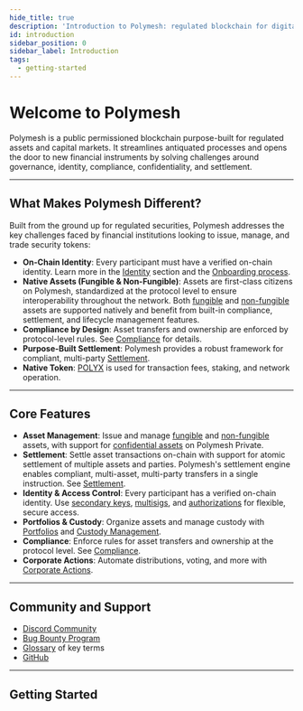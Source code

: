 ```yaml
---
hide_title: true
description: 'Introduction to Polymesh: regulated blockchain for digital assets'
id: introduction
sidebar_position: 0
sidebar_label: Introduction
tags:
  - getting-started
---
```



<div style={{ maxWidth: '500px', margin: 'auto', marginBottom: '2rem' }}>
  <PolymeshSvg height="62px" width="100%" />
</div>

# Welcome to Polymesh

Polymesh is a public permissioned blockchain purpose-built for regulated assets and capital markets. It streamlines antiquated processes and opens the door to new financial instruments by solving challenges around governance, identity, compliance, confidentiality, and settlement.

---

## What Makes Polymesh Different?

Built from the ground up for regulated securities, Polymesh addresses the key challenges faced by financial institutions looking to issue, manage, and trade security tokens:

- **On-Chain Identity**: Every participant must have a verified on-chain identity. Learn more in the [Identity](/identity) section and the [Onboarding process](/getting-started/onboarding).
- **Native Assets (Fungible & Non-Fungible)**: Assets are first-class citizens on Polymesh, standardized at the protocol level to ensure interoperability throughout the network. Both [fungible](/core/assets/fungible) and [non-fungible](/core/assets/nft) assets are supported natively and benefit from built-in compliance, settlement, and lifecycle management features.
- **Compliance by Design**: Asset transfers and ownership are enforced by protocol-level rules. See [Compliance](/compliance) for details.
- **Purpose-Built Settlement**: Polymesh provides a robust framework for compliant, multi-party [Settlement](/settlement).
- **Native Token**: [POLYX](/polyx) is used for transaction fees, staking, and network operation.

---

## Core Features

- **Asset Management**: Issue and manage [fungible](/core/assets/fungible) and [non-fungible](/core/assets/nft) assets, with support for [confidential assets](/confidential-assets/overview) on Polymesh Private.
- **Settlement**: Settle asset transactions on-chain with support for atomic settlement of multiple assets and parties. Polymesh's settlement engine enables compliant, multi-asset, multi-party transfers in a single instruction. See [Settlement](/settlement).
- **Identity & Access Control**: Every participant has a verified on-chain identity. Use [secondary keys](/identity/advanced/secondary-keys), [multisigs](/identity/advanced/multisig), and [authorizations](/authorizations) for flexible, secure access.
- **Portfolios & Custody**: Organize assets and manage custody with [Portfolios](/portfolios) and [Custody Management](/portfolios/custody).
- **Compliance**: Enforce rules for asset transfers and ownership at the protocol level. See [Compliance](/compliance).
- **Corporate Actions**: Automate distributions, voting, and more with [Corporate Actions](/corporate-actions).

---

## Community and Support

- [Discord Community](https://discord.gg/9TdzKbKgSU)
- [Bug Bounty Program](/development/bug-bounty)
- [Glossary](/glossary) of key terms
- [GitHub](https://github.com/PolymeshAssociation)

---

## Getting Started

<ActionCardWrapper>
  <ActionCard
    href="getting-started"
    text="Get Started"
    desc="Get an Polymesh Wallet and onboard to Polymesh."
  />
  <ActionCard
    href="core-concepts"
    text="Learn Core Concepts"
    desc="Explore Identity, Assets, Compliance, Settlement and more on Polymesh."
  />
  <ActionCard
    href="development"
    showDevSign="true"
    text="Developer Resources"
    desc="Access SDKs, examples, and integration guides for building on Polymesh."
  />
</ActionCardWrapper>
